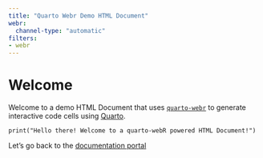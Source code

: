 ```yaml
---
title: "Quarto Webr Demo HTML Document"
webr:
  channel-type: "automatic"
filters:
- webr
---
```


# Welcome

Welcome to a demo HTML Document that uses [`quarto-webr`](https://github.com/coatless/quarto-webr) to generate interactive code cells using [Quarto](https://quarto.org).

```webr-r
print("Hello there! Welcome to a quarto-webR powered HTML Document!")
```

Let's go back to the [documentation portal](/)
